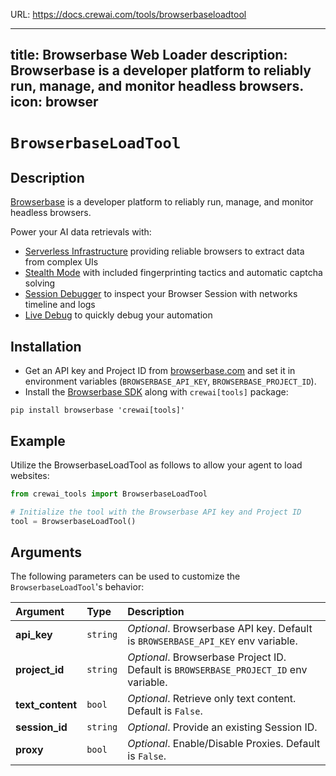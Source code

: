URL: https://docs.crewai.com/tools/browserbaseloadtool

---
title: Browserbase Web Loader
description: Browserbase is a developer platform to reliably run, manage, and monitor headless browsers.
icon: browser 
---

# `BrowserbaseLoadTool`

## Description

[Browserbase](https://browserbase.com) is a developer platform to reliably run, manage, and monitor headless browsers.

Power your AI data retrievals with:

 - [Serverless Infrastructure](https://docs.browserbase.com/under-the-hood) providing reliable browsers to extract data from complex UIs
 - [Stealth Mode](https://docs.browserbase.com/features/stealth-mode) with included fingerprinting tactics and automatic captcha solving
 - [Session Debugger](https://docs.browserbase.com/features/sessions) to inspect your Browser Session with networks timeline and logs
 - [Live Debug](https://docs.browserbase.com/guides/session-debug-connection/browser-remote-control) to quickly debug your automation

## Installation

- Get an API key and Project ID from [browserbase.com](https://browserbase.com) and set it in environment variables (`BROWSERBASE_API_KEY`, `BROWSERBASE_PROJECT_ID`).
- Install the [Browserbase SDK](http://github.com/browserbase/python-sdk) along with `crewai[tools]` package:

```shell
pip install browserbase 'crewai[tools]'
```

## Example

Utilize the BrowserbaseLoadTool as follows to allow your agent to load websites:

```python Code
from crewai_tools import BrowserbaseLoadTool

# Initialize the tool with the Browserbase API key and Project ID
tool = BrowserbaseLoadTool()
```

## Arguments

The following parameters can be used to customize the `BrowserbaseLoadTool`'s behavior:

| Argument       | Type     | Description                                                                                                                         |
|:---------------|:---------|:-------------------------------------------------------------------------------------------------------------------------------------|
| **api_key**    | `string` | _Optional_. Browserbase API key. Default is `BROWSERBASE_API_KEY` env variable.                                                |
| **project_id** | `string` | _Optional_. Browserbase Project ID. Default is `BROWSERBASE_PROJECT_ID` env variable.                                                |
| **text_content** | `bool` | _Optional_. Retrieve only text content. Default is `False`.                                                |
| **session_id** | `string` | _Optional_. Provide an existing Session ID.                                                |
| **proxy**      | `bool`   | _Optional_. Enable/Disable Proxies. Default is `False`.                                                |